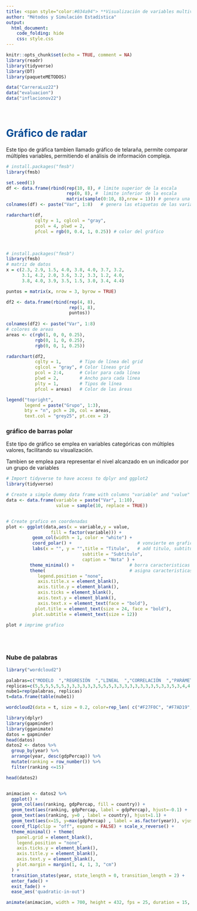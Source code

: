```yaml
---
title: <span style="color:#034a94"> **Visualización de variables multivariadas**</span>
author: "Métodos y Simulación Estadística"
output:
  html_document:
    code_folding: hide
    css: style.css
---
```


```r
knitr::opts_chunk$set(echo = TRUE, comment = NA)
library(readr)
library(tidyverse)
library(DT)
library(paqueteMETODOS)

data("CarreraLuz22")
data("evaluacion")
data("inflacionov22")
```

</br>

# <span style="color:#034a94">**Gráfico de radar**</span>

Este tipo de gráfica tambien llamado gráfico de telaraña, permite comparar múltiples variables, permitiendo el análisis de información compleja.




```r
# install.packages("fmsb")
library(fmsb)

set.seed(1)
df <- data.frame(rbind(rep(10, 8), # limite superior de la escala
                       rep(0, 8), #  limite inferior de la escala
                       matrix(sample(0:10, 8),nrow = 1))) # genera una muestra de valores
colnames(df) <- paste("Var", 1:8)   # genera las etiquetas de las variables

radarchart(df,
           cglty = 1, cglcol = "gray",
           pcol = 4, plwd = 2,
           pfcol = rgb(0, 0.4, 1, 0.25)) # color del gráfico
```


</br>




```r
# install.packages("fmsb")
library(fmsb)
# matriz de datos
x = c(2.3, 2.9, 1.5, 4.0, 3.8, 4.0, 3.7, 3.2, 
      3.1, 4.2, 2.0, 3.6, 3.2, 3.3, 1.2, 4.0, 
      3.8, 4.0, 3.9, 3.5, 1.5, 3.0, 3.4, 4.4)

puntos = matrix(x, nrow = 3, byrow = TRUE)

df2 <- data.frame(rbind(rep(4, 8), 
                        rep(1, 8),
                        puntos))
                       
colnames(df2) <- paste("Var", 1:8)
# colores de areas
areas <- c(rgb(1, 0, 0, 0.25),
           rgb(0, 1, 0, 0.25),
           rgb(0, 0, 1, 0.25))

radarchart(df2,
           cglty = 1,       # Tipo de línea del grid
           cglcol = "gray", # Color líneas grid
           pcol = 2:4,      # Color para cada línea
           plwd = 2,        # Ancho para cada línea
           plty = 1,        # Tipos de línea
           pfcol = areas)   # Color de las áreas 

legend("topright",
       legend = paste("Grupo", 1:3),
       bty = "n", pch = 20, col = areas,
       text.col = "grey25", pt.cex = 2)

```


### **gráfico de barras polar**

Este tipo de gráfico se emplea en variables categóricas con múltiples valores, facilitando su visualización.

Tambien se emplea para representar el nivel alcanzado en un indicador por un grupo de variables


```r

# Import tidyverse to have access to dplyr and ggplot2
library(tidyverse)

# Create a simple dummy data frame with columns "variable" and "value"
data <- data.frame(variable = paste("Var", 1:10), 
                   value = sample(10, replace = TRUE))


# Create grafico en coordenadas 
plot <- ggplot(data,aes(x = variable,y = value,
                 fill = factor(variable))) +
          geom_col(width = 1, color = "white") +
          coord_polar() +                         # vonvierte en grafico circular
          labs(x = "", y = "",title = "Titulo",   # add titulo, subtitulo, nota
                             subtitle = "Subtitulo", 
                             caption = "Nota" ) +
         theme_minimal() +                     # borra caracteristicas del grafico
         theme(                                # asigna caracteristicas
            legend.position = "none",
            axis.title.x = element_blank(),
            axis.title.y = element_blank(),
            axis.ticks = element_blank(),
            axis.text.y = element_blank(),
            axis.text.x = element_text(face = "bold"),
           plot.title = element_text(size = 24, face = "bold"),
          plot.subtitle = element_text(size = 12))

plot # imprime grafico

```
<br/><br/>

<!-- ### **Gráfico de series de tiempo** -->

<!-- ```{r} -->

<!-- ``` -->

<!-- <br/><br/> -->

### **Nube de palabras**

```r
library("wordcloud2")

palabras=c("MODELO  ","REGRESIÓN  ","LINEAL  ","CORRELACIÓN  ","PARÁMETRO  ","ESTIMADOR  ","NORMALIDAD  ","HETEROSCEDASTICIDAD  ","MULTICOLINEALIDAD  ","ERRORES  ","RESIDUALES  ","BETAS  ","MÍNIMOS CUADRADOS  ","COEFICIENTE DE PEARSON  ","COEFICIENTE DE SPERARMAN  ","MATRIZ  ", "VECTOR  ","COMBINACIÓN LINEAL  ", "MATRIZ CUADRADA  ","MATRIZ SINGULAR  ","MATRIZ IDENTICA  ",   "MATRIZ TRANSPUESTA  ","MATRIZ INVERSA  ","MATRIZ DE VARIANZAS COVARIANZAS  ","VARIANZA  ","VALOR ESPERADO  ","R ","ECUACIONES NORMALES  ","INSESGADO  ","EFICIENTE  ","CONSISTENTE  ","ROBUSTO  ","INDEPENDIENTES  ","VARIANZA CONSTANTE  ","SHAPIRO-WILK  ","KOLMOGOROV SMIRNOV  ","GOLDFELD–QUANDT  ","DURBIN–WATSON  ","T-STUDENT  ","CHI-CUADRADO  ","F  ","NIVEL DE SIGNIFICANCIA  ","INTERVALO DE CONFIANZA  ","PRUEBA DE HIPOTESIS  ","ANOVA  ","SUMA DE CUADRADOS  ","GRADOS DE LIBERTAD  ","MODELO NULO  ","ESTADÍSTICO DE PRUEBA  ","VALOR-P  ","BONDAD DE AJUSTE  ","AIC  ","R2  ","BIC  ","RMSE  ","AJUSTE DEL MODELO  ","VARIABLES CATEGÓRICAS  ","EFECTO  ","SIGNOS A PRIORI  ","MATRIZ DE CORRELACIONES  ","VIF  ") #61
replicas=c(5,5,5,5,5,5,3,3,3,3,3,3,5,5,5,3,3,3,3,3,3,3,3,5,3,3,5,3,4,4,4,4,4,4,3,3,3,3,3,3,3,4,4,4,4,4,4,3,3,3,3,3,4,3,3,4,3,3,3,3,5)
nube1=rep(palabras, replicas)
t=data.frame(table(nube1))

wordcloud2(data = t, size = 0.2, color=rep_len( c("#F27F0C", "#F7AD19", "#053F5C", "#429EBD", "#034A94"), nrow(demoFreq) ) )
```

```r
library(dplyr)
library(gapminder)
library(gganimate)
datos = gapminder
head(datos)
datos2 <- datos %>%
  group_by(year) %>%
  arrange(year, desc(gdpPercap)) %>%
  mutate(ranking = row_number()) %>%
  filter(ranking <=15)

head(datos2)


animacion <- datos2 %>%
  ggplot() +
  geom_col(aes(ranking, gdpPercap, fill = country)) +
  geom_text(aes(ranking, gdpPercap, label = gdpPercap), hjust=-0.1) +
  geom_text(aes(ranking, y=0 , label = country), hjust=1.1) + 
  geom_text(aes(x=15, y=max(gdpPercap) , label = as.factor(year)), vjust = 0.2, alpha = 0.5,  col = "gray", size = 20) +
  coord_flip(clip = "off", expand = FALSE) + scale_x_reverse() +
  theme_minimal() + theme(
    panel.grid = element_blank(), 
    legend.position = "none",
    axis.ticks.y = element_blank(),
    axis.title.y = element_blank(),
    axis.text.y = element_blank(),
    plot.margin = margin(1, 4, 1, 3, "cm")
  ) +
  transition_states(year, state_length = 0, transition_length = 2) +
  enter_fade() +
  exit_fade() + 
  ease_aes('quadratic-in-out') 

animate(animacion, width = 700, height = 432, fps = 25, duration = 15, rewind = FALSE)
```



